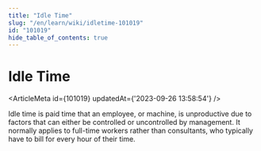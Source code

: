 ```yaml
---
title: "Idle Time"
slug: "/en/learn/wiki/idletime-101019"
id: "101019"
hide_table_of_contents: true
---
```



# Idle Time

<ArticleMeta id={101019} updatedAt={'2023-09-26 13:58:54'} />
<div className='border-solid border-b border-t-0 my-4 border-[var(--ifm-color-gray-300)]' />

Idle time is paid time that an employee, or machine, is unproductive due to factors that can either be controlled or uncontrolled by management. It normally applies to full-time workers rather than consultants, who typically have to bill for every hour of their time.
